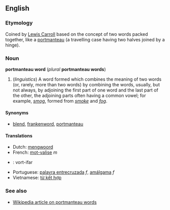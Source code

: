 ==English==
===Etymology===
Coined by [[w:Lewis_Carroll|Lewis Carroll]] based on the concept of two words packed together, like a [[portmanteau]] (a travelling case having two halves joined by a hinge).

===Noun===
'''portmanteau word''' (''plural'' '''portmanteau words''')

# (''linguistics'')  A word formed which combines the meaning of two words (or, rarely, more than two words) by combining the words, usually, but not always, by adjoining the first part of one word and the last part of the other, the adjoining parts often having a common vowel; for example, ''[[smog]]'', formed from ''[[smoke]]'' and ''[[fog]]''. 

==== Synonyms ====
*[[blend]], [[frankenword]], [[portmanteau]]

<!--
====Quotations====
This is a bad example, as "multiculturalism" is not a portmanteau word as we have defined it above. - Paul G
#:* '''1995''' "[[Multiculturalism]]" is a [[portmanteau word]], containing in its [[definition]] and its [[resonance]] [[connotation]]s as many [[concept]]s as a suitcase does socks - Michael Cart, ''From Romance to Realism'', page 110. 
-->

==== Translations ====
*Dutch: [[mengwoord]]
*French: [[mot-valise]] ''m''
* {{io}} : vort-ifar
*Portuguese: [[palavra entrecruzada]] ''f'', [[amálgama]] ''f''
*Vietnamese: [[từ kết hợp]] <!-- This literal translation back into English belongs on the Vietnamese page (''literally: "combined word"'') -->

===See also===
*[[w:Portmanteau|Wikipedia article on portmanteau words]]